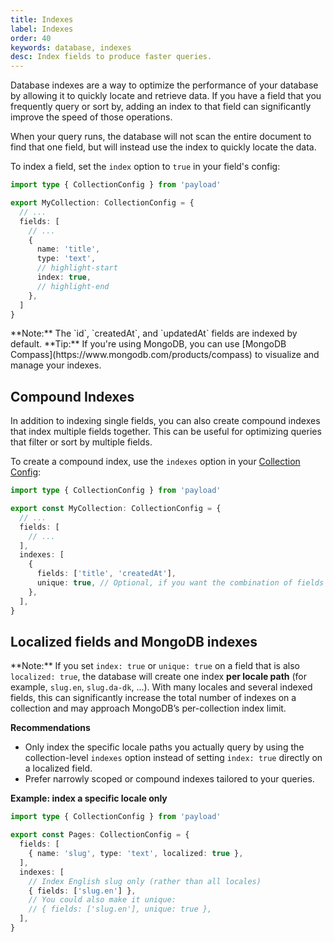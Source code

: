 ```yaml
---
title: Indexes
label: Indexes
order: 40
keywords: database, indexes
desc: Index fields to produce faster queries.
---
```


Database indexes are a way to optimize the performance of your database by allowing it to quickly locate and retrieve data. If you have a field that you frequently query or sort by, adding an index to that field can significantly improve the speed of those operations.

When your query runs, the database will not scan the entire document to find that one field, but will instead use the index to quickly locate the data.

To index a field, set the `index` option to `true` in your field's config:

```ts
import type { CollectionConfig } from 'payload'

export MyCollection: CollectionConfig = {
  // ...
  fields: [
    // ...
    {
      name: 'title',
      type: 'text',
      // highlight-start
      index: true,
      // highlight-end
    },
  ]
}
```

<Banner type="info">
  **Note:** The `id`, `createdAt`, and `updatedAt` fields are indexed by
  default.
</Banner>

<Banner type="success">
  **Tip:** If you're using MongoDB, you can use [MongoDB
  Compass](https://www.mongodb.com/products/compass) to visualize and manage
  your indexes.
</Banner>

## Compound Indexes

In addition to indexing single fields, you can also create compound indexes that index multiple fields together. This can be useful for optimizing queries that filter or sort by multiple fields.

To create a compound index, use the `indexes` option in your [Collection Config](../configuration/collections):

```ts
import type { CollectionConfig } from 'payload'

export const MyCollection: CollectionConfig = {
  // ...
  fields: [
    // ...
  ],
  indexes: [
    {
      fields: ['title', 'createdAt'],
      unique: true, // Optional, if you want the combination of fields to be unique
    },
  ],
}
```

## Localized fields and MongoDB indexes

<Banner type="info">
  **Note:** If you set <code>index: true</code> or <code>unique: true</code> on a field that is also
  <code>localized: true</code>, the database will create one index <strong>per locale path</strong>
  (for example, <code>slug.en</code>, <code>slug.da-dk</code>, ...). With many locales and several
  indexed fields, this can significantly increase the total number of indexes on a collection and may
  approach MongoDB’s per-collection index limit.
</Banner>

<strong>Recommendations</strong>
- Only index the specific locale paths you actually query by using the collection-level
  <code>indexes</code> option instead of setting <code>index: true</code> directly on a localized field.
- Prefer narrowly scoped or compound indexes tailored to your queries.

<strong>Example: index a specific locale only</strong>

```ts
import type { CollectionConfig } from 'payload'

export const Pages: CollectionConfig = {
  fields: [
    { name: 'slug', type: 'text', localized: true },
  ],
  indexes: [
    // Index English slug only (rather than all locales)
    { fields: ['slug.en'] },
    // You could also make it unique:
    // { fields: ['slug.en'], unique: true },
  ],
}
```

